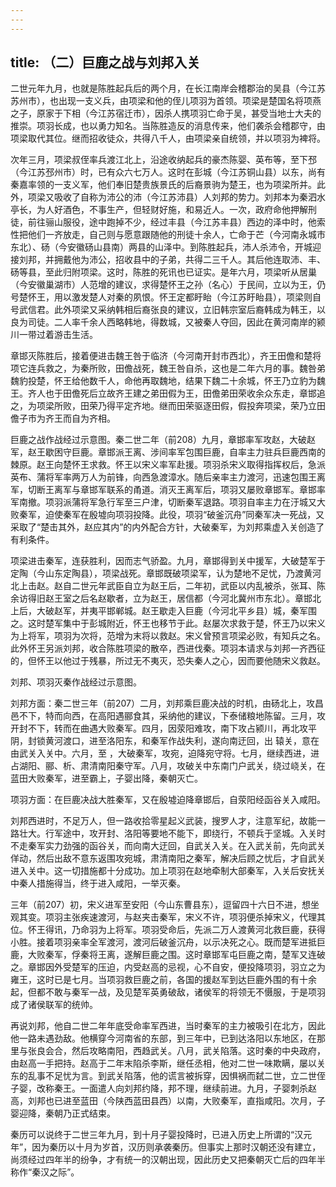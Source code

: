 ```yaml
---
---
---
```

title: （二）巨鹿之战与刘邦入关
---



二世元年九月，也就是陈胜起兵后的两个月，在长江南岸会稽郡治的吴县（今江苏苏州市），也出现一支义兵，由项梁和他的侄儿项羽为首领。项梁是楚国名将项燕之子，原家于下相（今江苏宿迁市），因杀人携项羽亡命于吴，甚受当地士大夫的推崇。项羽长成，也以勇力知名。当陈胜造反的消息传来，他们袭杀会稽郡守，由项梁取代其位。继而招收徒众，共得八千人，由项梁亲自统领，并以项羽为裨将。

次年三月，项梁叔侄率兵渡江北上，沿途收纳起兵的豪杰陈婴、英布等，至下邳（今江苏邳州市）时，已有众六七万人。这时在彭城（今江苏铜山县）以东，尚有秦嘉率领的一支义军，他们奉旧楚贵族景氏的后裔景驹为楚王，也为项梁所并。此外，项梁又吸收了自称为沛公的沛（今江苏沛县）人刘邦的势力。刘邦本为秦泗水亭长，为人好酒色，不事生产，但轻财好施，和易近人。一次，政府命他押解刑徒，前往骊山服役，途中跑掉不少，经过丰县（今江苏丰县）西边的泽中时，他索性把他们一齐放走，自己则与愿意跟随他的刑徒十余人，亡命于芒（今河南永城市东北）、砀（今安徽砀山县南）两县的山泽中。到陈胜起兵，沛人杀沛令，开城迎接刘邦，并拥戴他为沛公，招收县中的子弟，共得二三千人。其后他连取沛、丰、砀等县，至此归附项梁。这时，陈胜的死讯也已证实。是年六月，项梁听从居巢（今安徽巢湖市）人范增的建议，求得楚怀王之孙（名心）于民间，立以为王，仍号楚怀王，用以激发楚人对秦的夙恨。怀王定都盱眙（今江苏盱眙县），项梁则自号武信君。此外项梁又采纳韩相后裔张良的建议，立旧韩宗室后裔韩成为韩王，以良为司徒。二人率千余人西略韩地，得数城，又被秦人夺回，因此在黄河南岸的颍川一带过着游击生活。

章邯灭陈胜后，接着便进击魏王咎于临济（今河南开封市西北），齐王田儋和楚将项它连兵救之，为秦所败，田儋战死，魏王咎自杀，这也是二年六月的事。魏咎弟魏豹投楚，怀王给他数千人，命他再取魏地，结果下魏二十余城，怀王乃立豹为魏王。齐人也于田儋死后立故齐王建之弟田假为王，田儋弟田荣收余众东走，章邯追之，为项梁所败，田荣乃得平定齐地。继而田荣驱逐田假，假投奔项梁，荣乃立田儋子市为齐王而自为齐相。

巨鹿之战作战经过示意图。秦二世二年（前208）九月，章邯率军攻赵，大破赵军，赵王歇困守巨鹿。章邯派王离、涉间率军包围巨鹿，自率主力驻兵巨鹿西南的棘原。赵王向楚怀王求救。怀王以宋义率军赴援。项羽杀宋义取得指挥权后，急派英布、蒲将军率两万人为前锋，向西急渡漳水。随后亲率主力渡河，迅速包围王离军，切断王离军与章邯军联系的甬道。消灭王离军后，项羽又屡败章邯军。章邯率军南撤。项羽派蒲将军急行军至三户津，切断秦军退路。项羽自率主力在汙城又大败秦军，迫使秦军在殷墟向项羽投降。此役，项羽“破釜沉舟”同秦军决一死战，又采取了“楚击其外，赵应其内”的内外配合方针，大破秦军，为刘邦乘虚入关创造了有利条件。

项梁进击秦军，连获胜利，因而志气骄盈。九月，章邯得到关中援军，大破楚军于定陶（今山东定陶县），项梁战死。章邯既破项梁军，认为楚地不足忧，乃渡黄河北上击赵。赵自二世元年武臣自立为赵王后，二年初，武臣以内乱被杀，张耳、陈余访得旧赵王室之后名赵歇者，立为赵王，居信都（今河北冀州市东北）。章邯北上后，大破赵军，并夷平邯郸城。赵王歇走入巨鹿（今河北平乡县）城，秦军围之。这时楚军集中于彭城附近，怀王也移节于此。赵屡次求救于楚，怀王乃以宋义为上将军，项羽为次将，范增为末将以救赵。宋义曾预言项梁必败，有知兵之名。此外怀王另派刘邦，收合陈胜项梁的散卒，西进伐秦。项羽本请求与刘邦一齐西征的，但怀王以他过于残暴，所过无不夷灭，恐失秦人之心，因而要他随宋义救赵。

刘邦、项羽灭秦作战经过示意图。

刘邦方面：秦二世三年（前207）二月，刘邦乘巨鹿决战的时机，由砀北上，攻昌邑不下，特而向西，在高阳遇郦食其，采纳他的建议，下泰储粮地陈留。三月，攻开封不下，转而在曲遇大败秦军。四月，因荥阳难攻，南下攻占颍川，再北攻平阴，封锁黄河渡口，进至洛阳东，和秦军作战失利，遂向南迂回，出 辕关，意在由武关入关中。六月，至 ，大破秦军，攻宛，迫降宛守将。七月，继续西进，进占湖阳、郦、析、肃清南阳秦守军。八月，攻破关中东南门户武关，绕过峣关，在蓝田大败秦军，进至霸上，子婴出降，秦朝灭亡。

项羽方面：在巨鹿决战大胜秦军，又在殷墟迫降章邯后，自荥阳经函谷关入咸阳。

刘邦西进时，不足万人，但一路收拾零星起义武装，搜罗人才，注意军纪，故能一路壮大。行军途中，攻开封、洛阳等要地不能下，即绕行，不顿兵于坚城。入关时不走秦军实力劲强的函谷关，而向南大迂回，自武关入关。在入武关前，先向武关佯动，然后出敌不意东返围攻宛城，肃清南阳之秦军，解决后顾之忧后，才自武关进入关中。这一切措施都十分成功。加上项羽在赵地牵制大部秦军，入关后安抚关中秦人措施得当，终于进入咸阳，一举灭秦。

三年（前207）初，宋义进军至安阳（今山东曹县东），逗留四十六日不进，想坐观其变。项羽主张疾速渡河，与赵夹击秦军，宋义不许，项羽便杀掉宋义，代理其位。怀王得讯，乃命羽为上将军。项羽受命后，先派二万人渡黄河北救巨鹿，获得小胜。接着项羽亲率全军渡河，渡河后破釜沉舟，以示决死之心。既而楚军进抵巨鹿，大败秦军，俘秦将王离，遂解巨鹿之围。这时章邯军屯巨鹿之南，楚军又连破之。章邯因外受楚军的压迫，内受赵高的忌视，心不自安，便投降项羽，羽立之为雍王，这时已是七月。当项羽救巨鹿之前，各国的援赵军到达巨鹿外围的有十余起，但都不敢与秦军一战，及见楚军英勇破敌，诸侯军的将领无不慑服，于是项羽成了诸侯联军的统帅。

再说刘邦，他自二世二年年底受命率军西进，当时秦军的主力被吸引在北方，因此他一路未遇劲敌。他横穿今河南省的东部，到三年中，已到达洛阳以东地区，在那里与张良会合，然后攻略南阳，西趋武关。八月，武关陷落。这时秦的中央政府，由赵高一手把持。赵高于二年末陷杀李斯，继任丞相，他对二世一味欺瞒，屡以关东的乱事不足忧为言。到武关陷落，他的谎言被拆穿，因惧祸而弑二世，立二世侄子婴，改称秦王。一面遣人向刘邦约降，邦不理，继续前进。九月，子婴刺杀赵高，刘邦也已进至蓝田（今陕西蓝田县西）以南，大败秦军，直指咸阳。次月，子婴迎降，秦朝乃正式结束。

秦历可以说终于二世三年九月，到十月子婴投降时，已进入历史上所谓的“汉元年”，因为秦历以十月为岁首，汉历则承袭秦历。但事实上那时汉朝还没有建立，尚须经过四年半的纷争，才有统一的汉朝出现，因此历史又把秦朝灭亡后的四年半称作“秦汉之际”。
